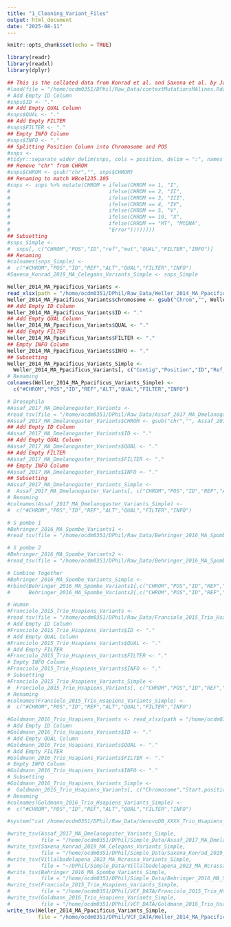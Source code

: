 ```yaml
---
title: "1_Cleaning_Variant_Files"
output: html_document
date: "2025-08-11"
---
```


```r
knitr::opts_chunk$set(echo = TRUE)
```

```r
library(readr)
library(readxl)
library(dplyr)
```

```r
## This is the collated data from Konrad et al. and Saxena et al. by Jack.
#load(file = "/home/ocdm0351/DPhil/Raw_Data/contextMutationsMAlines.Rdata")
# Add Empty ID Column
#snps$ID <- "."
## Add Empty QUAL Column
#snps$QUAL <- "."
## Add Empty FILTER
#snps$FILTER <- "."
## Empty INFO Column
#snps$INFO <- "."
## Splitting Position Column into Chromosome and POS
#snps <-
#tidyr::separate_wider_delim(snps, cols = position, delim = ":", names = c("CHROM", "POS"))
## Remove "chr" from CHROM
#snps$CHROM <- gsub("chr","", snps$CHROM)
## Renaming to match WBcel235.105
#snps <- snps %>% mutate(CHROM = ifelse(CHROM == 1, "I",
#                                ifelse(CHROM == 2, "II",
#                                ifelse(CHROM == 3, "III",
#                                ifelse(CHROM == 4, "IV",
#                                ifelse(CHROM == 5, "V",
#                                ifelse(CHROM == 10, "X",
#                                ifelse(CHROM == "MT", "MtDNA",
#                                "Error"))))))))
## Subsetting
#snps_Simple <-
#  snps[, c("CHROM","POS","ID","ref","mut","QUAL","FILTER","INFO")]
## Renaming
#colnames(snps_Simple) <-
#  c("#CHROM","POS","ID","REF","ALT","QUAL","FILTER","INFO")
#Saxena_Konrad_2019_MA_Celegans_Variants_Simple <- snps_Simple
```

```r
Weller_2014_MA_Ppacificus_Variants <-
read_xlsx(path = "/home/ocdm0351/DPhil/Raw_Data/Weller_2014_MA_Ppacificus_Variants.xlsx")
Weller_2014_MA_Ppacificus_Variants$chromosome <- gsub("Chrom","", Weller_2014_MA_Ppacificus_Variants$chromosome)
## Add Empty ID Column
Weller_2014_MA_Ppacificus_Variants$ID <- "."
## Add Empty QUAL Column
Weller_2014_MA_Ppacificus_Variants$QUAL <- "."
## Add Empty FILTER
Weller_2014_MA_Ppacificus_Variants$FILTER <- "."
## Empty INFO Column
Weller_2014_MA_Ppacificus_Variants$INFO <- "."
## Subsetting
Weller_2014_MA_Ppacificus_Variants_Simple <-
  Weller_2014_MA_Ppacificus_Variants[, c("Contig","Position","ID","Ref_allele","alt_allele","QUAL","FILTER","INFO")]
# Renaming
colnames(Weller_2014_MA_Ppacificus_Variants_Simple) <-
  c("#CHROM","POS","ID","REF","ALT","QUAL","FILTER","INFO")
```

```r
# Drosophila
#Assaf_2017_MA_Dmelanogaster_Variants <-
#read_tsv(file = "/home/ocdm0351/DPhil/Raw_Data/Assaf_2017_MA_Dmelanogaster_Variants.tsv")
#Assaf_2017_MA_Dmelanogaster_Variants$CHROM <- gsub("chr","", Assaf_2017_MA_Dmelanogaster_Variants$CHROM)
## Add Empty ID Column
#Assaf_2017_MA_Dmelanogaster_Variants$ID <- "."
## Add Empty QUAL Column
#Assaf_2017_MA_Dmelanogaster_Variants$QUAL <- "."
## Add Empty FILTER
#Assaf_2017_MA_Dmelanogaster_Variants$FILTER <- "."
## Empty INFO Column
#Assaf_2017_MA_Dmelanogaster_Variants$INFO <- "."
## Subsetting
#Assaf_2017_MA_Dmelanogaster_Variants_Simple <-
#  Assaf_2017_MA_Dmelanogaster_Variants[, c("CHROM","POS","ID","REF","ALT","QUAL","FILTER","INFO")]
# Renaming
#colnames(Assaf_2017_MA_Dmelanogaster_Variants_Simple) <-
#  c("#CHROM","POS","ID","REF","ALT","QUAL","FILTER","INFO")

```

```r
# S pombe 1
#Behringer_2016_MA_Spombe_Variants1 <-
#read_tsv(file = "/home/ocdm0351/DPhil/Raw_Data/Behringer_2016_MA_Spombe_Variants1.tsv")

# S pombe 2
#Behringer_2016_MA_Spombe_Variants2 <-
#read_tsv(file = "/home/ocdm0351/DPhil/Raw_Data/Behringer_2016_MA_Spombe_Variants2.tsv")

# Combine Together
#Behringer_2016_MA_Spombe_Variants_Simple <-
#rbind(Behringer_2016_MA_Spombe_Variants1[,c("CHROM","POS","ID","REF","ALT","QUAL","FILTER","INFO")],
#      Behringer_2016_MA_Spombe_Variants2[,c("CHROM","POS","ID","REF","ALT","QUAL","FILTER","INFO")])

```

```r
# Human
#Franciolo_2015_Trio_Hsapiens_Variants <-
#read_tsv(file = "/home/ocdm0351/DPhil/Raw_Data/Franciolo_2015_Trio_Hsapiens_Variants.tsv")
# Add Empty ID Column
#Franciolo_2015_Trio_Hsapiens_Variants$ID <- "."
# Add Empty QUAL Column
#Franciolo_2015_Trio_Hsapiens_Variants$QUAL <- "."
# Add Empty FILTER
#Franciolo_2015_Trio_Hsapiens_Variants$FILTER <- "."
# Empty INFO Column
#Franciolo_2015_Trio_Hsapiens_Variants$INFO <- "."
# Subsetting
#Franciolo_2015_Trio_Hsapiens_Variants_Simple <-
#  Franciolo_2015_Trio_Hsapiens_Variants[, c("CHROM","POS","ID","REF","ALT","QUAL","FILTER","INFO")]
# Renaming
#colnames(Franciolo_2015_Trio_Hsapiens_Variants_Simple) <-
#  c("#CHROM","POS","ID","REF","ALT","QUAL","FILTER","INFO")

```

```r
#Goldmann_2016_Trio_Hsapiens_Variants <- read_xlsx(path = "/home/ocdm0351/DPhil/Raw_Data/Goldmann_2016_Trio_Hsapiens_Variants.xlsx")
# Add Empty ID Column
#Goldmann_2016_Trio_Hsapiens_Variants$ID <- "."
# Add Empty QUAL Column
#Goldmann_2016_Trio_Hsapiens_Variants$QUAL <- "."
# Add Empty FILTER
#Goldmann_2016_Trio_Hsapiens_Variants$FILTER <- "."
# Empty INFO Column
#Goldmann_2016_Trio_Hsapiens_Variants$INFO <- "."
# Subsetting
#Goldmann_2016_Trio_Hsapiens_Variants_Simple <-
#  Goldmann_2016_Trio_Hsapiens_Variants[, c("Chromosome","Start.position","ID","Reference","Variant","QUAL","FILTER","INFO")]
# Renaming
#colnames(Goldmann_2016_Trio_Hsapiens_Variants_Simple) <-
#  c("#CHROM","POS","ID","REF","ALT","QUAL","FILTER","INFO")

```

```r
#system("cat /home/ocdm0351/DPhil/Raw_Data/denovoDB_XXXX_Trio_Hsapiens_Variants.vcf | cut -f 1-8 > /home/ocdm0351/DPhil/VCF_DATA/denovoDB_XXXX_Trio_Hsapiens_Variants_Simple.vcf")
```

```r
#write_tsv(Assaf_2017_MA_Dmelanogaster_Variants_Simple,
#          file = "/home/ocdm0351/DPhil/Simple_Data/Assaf_2017_MA_Dmelanogaster_Variants_Simple.vcf")
#write_tsv(Saxena_Konrad_2019_MA_Celegans_Variants_Simple,
#          file = "/home/ocdm0351/DPhil/Simple_Data/Saxena_Konrad_2019_MA_Celegans_Variants_Simple.vcf")
#write_tsv(Villalbadelapena_2023_MA_Ncrassa_Variants_Simple,
#          file = "~/DPhil/Simple_Data/Villalbadelapena_2023_MA_Ncrassa_Variants_Simple.vcf")
#write_tsv(Behringer_2016_MA_Spombe_Variants_Simple,
#          file = "/home/ocdm0351/DPhil/Simple_Data/Behringer_2016_MA_Spombe_Variants_Simple.vcf")
#write_tsv(Franciolo_2015_Trio_Hsapiens_Variants_Simple,
#          file = "/home/ocdm0351/DPhil/VCF_DATA/Franciolo_2015_Trio_Hsapiens_Variants_Simple.vcf")
#write_tsv(Goldmann_2016_Trio_Hsapiens_Variants_Simple,
#          file = "/home/ocdm0351/DPhil/VCF_DATA/Goldmann_2016_Trio_Hsapiens_Variants_Simple.vcf")
write_tsv(Weller_2014_MA_Ppacificus_Variants_Simple,
          file = "/home/ocdm0351/DPhil/VCF_DATA/Weller_2014_MA_Ppacificus_Variants_Simple.vcf")
```
